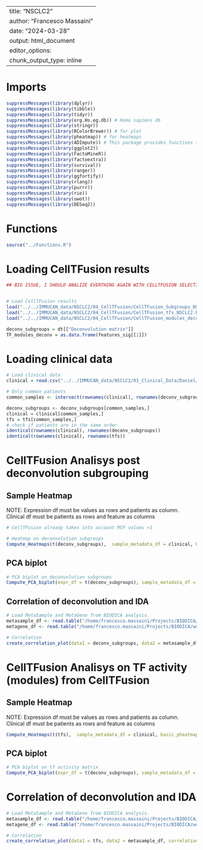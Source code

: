 
---
title: "NSCLC2"
author: "Francesco Massaini"
date: "2024-03-28"
output: html_document
editor_options: 
  chunk_output_type: inline
---

# Imports
```r
suppressMessages(library(dplyr)) 
suppressMessages(library(tibble))
suppressMessages(library(tidyr))
suppressMessages(library(org.Hs.eg.db)) # Homo sapiens db
suppressMessages(library(stringr))
suppressMessages(library(RColorBrewer)) # for plot
suppressMessages(library(pheatmap)) # for heatmaps
suppressMessages(library(ADImpute)) # This package provides functions to compute TPM
suppressMessages(library(ggplot2))
suppressMessages(library(FactoMineR))
suppressMessages(library(factoextra))
suppressMessages(library(survival))
suppressMessages(library(ranger))
suppressMessages(library(ggfortify))
suppressMessages(library(rlang))
suppressMessages(library(purrr))
suppressMessages(library(rio))
suppressMessages(library(uwot))
suppressMessages(library(DESeq2))
```


# Functions
```r
source("../Functions.R")
```

# Loading CellTFusion results
```r
## BIG ISSUE, I SHOULD ANALIZE EVERTHING AGAIN WITH CELLTFUSION SELECTING THE NEW LUNG PATIENTS


# Load CellTFusion results
load("../../IMMUCAN_data/NSCLC2/04_CellTFusion/CellTFusion_Subgroups_NSCLC2.RData")
load("../../IMMUCAN_data/NSCLC2/04_CellTFusion/CellTFusion_tfs_NSCLC2.RData")
load("../../IMMUCAN_data/NSCLC2/04_CellTFusion/CellTFusion_modules_deconv_NSCLC2.RData")

deconv_subgroups = dt[["Deconvolution matrix"]]
TF_modules_deconv = as.data.frame(features_sig[[1]]) 
```

# Loading clinical data
```r
# Load clinical data 
clinical = read.csv("../../IMMUCAN_data/NSCLC2/01_Clinical_Data/Daniel/NSCLC2_Daniel_relevant_columns.csv", row.names = 1) # relevant clinical features already selected

# Only common patients
common_samples <- intersect(rownames(clinical), rownames(deconv_subgroups)) 

deconv_subgroups <- deconv_subgroups[common_samples,]
clinical = clinical[common_samples,]
tfs = tfs[common_samples,]
# check if patients are in the same order
identical(rownames(clinical), rownames(deconv_subgroups))
identical(rownames(clinical), rownames(tfs))
```

# CellTFusion Analisys post deconvolution subgrouping
## Sample Heatmap
NOTE: Expression df must be values as rows and patients as column. Clinical df must be patients as rows and feature as columns 
```r
# CellTFusion already takes into account MCP values >1

# Heatmap on deconvolution subgroups 
Compute_Heatmaps(t(deconv_subgroups),  sample_metadata_df = clinical, basic_pheatmap = TRUE) 

```

## PCA biplot
```r
# PCA biplot on deconvolution subgroups 
Compute_PCA_biplot(expr_df = t(deconv_subgroups), sample_metadata_df = clinical)
```

## Correlation of deconvolution and IDA
```r
# Load MetaSample and MetaGene from BIODICA analysis. 
metasample_df <- read.table("/home/francesco.massaini/Projects/BIODICA/work/TPM_NSCLC2_Biodica_meanDuplGenes_Adenocarcinoma_ICA/TPM_NSCLC2_Biodica_meanDuplGenes_Adenocarcinoma_ica_A.xls", header = TRUE, row.names = 1)
metagene_df <- read.table("/home/francesco.massaini/Projects/BIODICA/work/TPM_NSCLC2_Biodica_meanDuplGenes_Adenocarcinoma_ICA/TPM_NSCLC2_Biodica_meanDuplGenes_Adenocarcinoma_ica_S.xls", header = TRUE, row.names = 1)

# Correlation
create_correlation_plot(data1 = deconv_subgroups, data2 = metasample_df, correlation_type = "pearson", r_threshold = 0.7, p_threshold = 0.05)
```

# CellTFusion Analisys on TF activity (modules) from CellTFusion 
## Sample Heatmap
NOTE: Expression df must be values as rows and patients as column. Clinical df must be patients as rows and feature as columns 
```r
Compute_Heatmaps(t(tfs),  sample_metadata_df = clinical, basic_pheatmap = TRUE) 

```

## PCA biplot
```r
# PCA biplot on tf activity matrix 
Compute_PCA_biplot(expr_df = t(deconv_subgroups), sample_metadata_df = clinical)
```
# Correlation of deconvolution and IDA
```r
# Load MetaSample and MetaGene from BIODICA analysis. 
metasample_df <- read.table("/home/francesco.massaini/Projects/BIODICA/work/TPM_NSCLC2_Biodica_meanDuplGenes_Adenocarcinoma_ICA/TPM_NSCLC2_Biodica_meanDuplGenes_Adenocarcinoma_ica_A.xls", header = TRUE, row.names = 1)
metagene_df <- read.table("/home/francesco.massaini/Projects/BIODICA/work/TPM_NSCLC2_Biodica_meanDuplGenes_Adenocarcinoma_ICA/TPM_NSCLC2_Biodica_meanDuplGenes_Adenocarcinoma_ica_S.xls", header = TRUE, row.names = 1)

# Correlation
create_correlation_plot(data1 = tfs, data2 = metasample_df, correlation_type = "pearson", r_threshold = 0.7, p_threshold = 0.05)
```